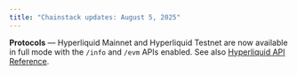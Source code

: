 ```yaml
---
title: "Chainstack updates: August 5, 2025"
---
```

**Protocols** — Hyperliquid Mainnet and Hyperliquid Testnet are now available in full mode with the `/info` and `/evm` APIs enabled. See also [Hyperliquid API Reference](/reference/hyperliquid-getting-started).
